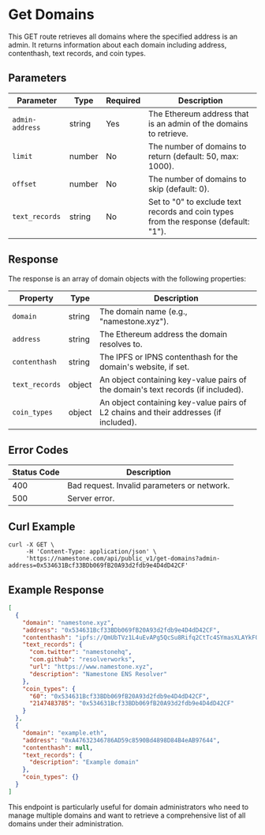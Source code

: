 # Get Domains

This GET route retrieves all domains where the specified address is an admin. It returns information about each domain including address, contenthash, text records, and coin types.

## Parameters

| Parameter       | Type   | Required | Description                                                                         |
| --------------- | ------ | -------- | ----------------------------------------------------------------------------------- |
| `admin-address` | string | Yes      | The Ethereum address that is an admin of the domains to retrieve.                   |
| `limit`         | number | No       | The number of domains to return (default: 50, max: 1000).                           |
| `offset`        | number | No       | The number of domains to skip (default: 0).                                         |
| `text_records`  | string | No       | Set to "0" to exclude text records and coin types from the response (default: "1"). |

## Response

The response is an array of domain objects with the following properties:

| Property       | Type   | Description                                                                     |
| -------------- | ------ | ------------------------------------------------------------------------------- |
| `domain`       | string | The domain name (e.g., "namestone.xyz").                                        |
| `address`      | string | The Ethereum address the domain resolves to.                                    |
| `contenthash`  | string | The IPFS or IPNS contenthash for the domain's website, if set.                  |
| `text_records` | object | An object containing key-value pairs of the domain's text records (if included).|
| `coin_types`   | object | An object containing key-value pairs of L2 chains and their addresses (if included). |

## Error Codes

| Status Code | Description                                       |
| ----------- | ------------------------------------------------- |
| 400         | Bad request. Invalid parameters or network.       |
| 500         | Server error.                                     |

## Curl Example

```
curl -X GET \
     -H 'Content-Type: application/json' \
     'https://namestone.com/api/public_v1/get-domains?admin-address=0x534631Bcf33BDb069fB20A93d2fdb9e4D4dD42CF'
```

## Example Response

```json
[
  {
    "domain": "namestone.xyz",
    "address": "0x534631Bcf33BDb069fB20A93d2fdb9e4D4dD42CF",
    "contenthash": "ipfs://QmUbTVz1L4uEvAPg5QcSu8Rifq2CtTc4SYmasXLAYkFQbp",
    "text_records": {
      "com.twitter": "namestonehq",
      "com.github": "resolverworks",
      "url": "https://www.namestone.xyz",
      "description": "Namestone ENS Resolver"
    },
    "coin_types": {
      "60": "0x534631Bcf33BDb069fB20A93d2fdb9e4D4dD42CF",
      "2147483785": "0x534631Bcf33BDb069fB20A93d2fdb9e4D4dD42CF"
    }
  },
  {
    "domain": "example.eth",
    "address": "0xA47632346786AD59c8590Bd4898D84B4eAB97644",
    "contenthash": null,
    "text_records": {
      "description": "Example domain"
    },
    "coin_types": {}
  }
]
```

This endpoint is particularly useful for domain administrators who need to manage multiple domains and want to retrieve a comprehensive list of all domains under their administration.